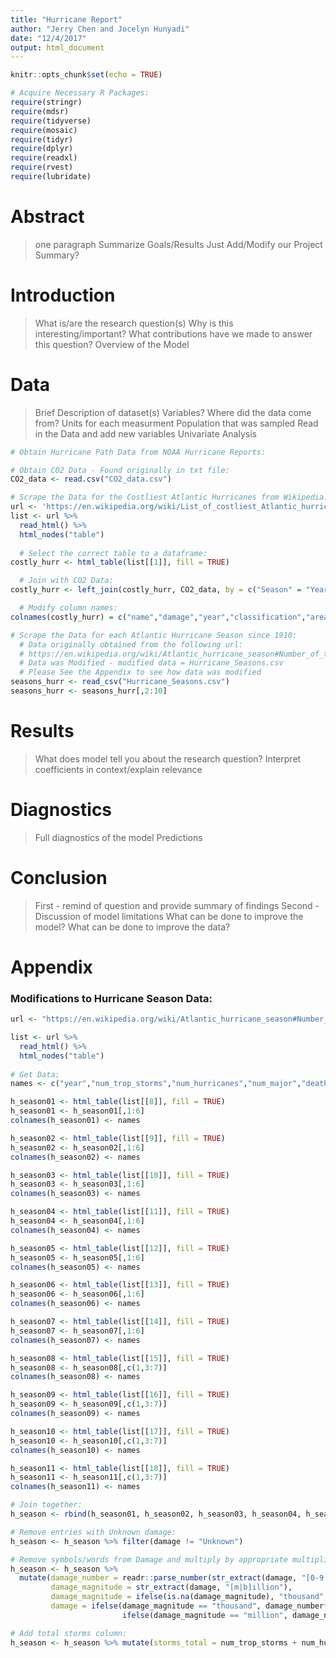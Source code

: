 ```yaml
---
title: "Hurricane Report"
author: "Jerry Chen and Jocelyn Hunyadi"
date: "12/4/2017"
output: html_document
---
```


```r
knitr::opts_chunk$set(echo = TRUE)
```

```r
# Acquire Necessary R Packages:
require(stringr)
require(mdsr)
require(tidyverse)
require(mosaic)
require(tidyr)
require(dplyr)
require(readxl)
require(rvest)
require(lubridate)

```

# Abstract

> one paragraph
> Summarize Goals/Results
> Just Add/Modify our Project Summary?

# Introduction

> What is/are the research question(s)
> Why is this interesting/important?
> What contributions have we made to answer this question?
  > Overview of the Model

# Data

> Brief Description of dataset(s)
  > Variables?
  > Where did the data come from?
  > Units for each measurment
  > Population that was sampled
> Read in the Data and add new variables
> Univariate Analysis

```r
# Obtain Hurricane Path Data from NOAA Hurricane Reports:

```

```r
# Obtain CO2 Data - Found originally in txt file:
CO2_data <- read.csv("CO2_data.csv")
```

```r
# Scrape the Data for the Costliest Atlantic Hurricanes from Wikipedia:
url <- 'https://en.wikipedia.org/wiki/List_of_costliest_Atlantic_hurricanes'
list <- url %>%
  read_html() %>%
  html_nodes("table")
  
  # Select the correct table to a dataframe:
costly_hurr <- html_table(list[[1]], fill = TRUE)

  # Join with CO2 Data:
costly_hurr <- left_join(costly_hurr, CO2_data, by = c("Season" = "Year"))

  # Modify column names:
colnames(costly_hurr) = c("name","damage","year","classification","area","reference","co2")

```

```r
# Scrape the Data for each Atlantic Hurricane Season since 1910:
  # Data originally obtained from the following url:
  # https://en.wikipedia.org/wiki/Atlantic_hurricane_season#Number_of_tropical_storms_and_hurricanes_per_season
  # Data was Modified - modified data = Hurricane_Seasons.csv
  # Please See the Appendix to see how data was modified
seasons_hurr <- read_csv("Hurricane_Seasons.csv")
seasons_hurr <- seasons_hurr[,2:10]

```


# Results

> What does model tell you about the research question?
> Interpret coefficients in context/explain relevance

# Diagnostics

> Full diagnostics of the model
> Predictions

# Conclusion

> First - remind of question and provide summary of findings
> Second - Discussion of model limitations
  > What can be done to improve the model?
  > What can be done to improve the data?

# Appendix

### Modifications to Hurricane Season Data:
```r
url <- "https://en.wikipedia.org/wiki/Atlantic_hurricane_season#Number_of_tropical_storms_and_hurricanes_per_season"

list <- url %>%
  read_html() %>%
  html_nodes("table")
  
# Get Data:
names <- c("year","num_trop_storms","num_hurricanes","num_major","deaths","damage")

h_season01 <- html_table(list[[8]], fill = TRUE)
h_season01 <- h_season01[,1:6]
colnames(h_season01) <- names

h_season02 <- html_table(list[[9]], fill = TRUE)
h_season02 <- h_season02[,1:6]
colnames(h_season02) <- names

h_season03 <- html_table(list[[10]], fill = TRUE)
h_season03 <- h_season03[,1:6]
colnames(h_season03) <- names

h_season04 <- html_table(list[[11]], fill = TRUE)
h_season04 <- h_season04[,1:6]
colnames(h_season04) <- names

h_season05 <- html_table(list[[12]], fill = TRUE)
h_season05 <- h_season05[,1:6]
colnames(h_season05) <- names

h_season06 <- html_table(list[[13]], fill = TRUE)
h_season06 <- h_season06[,1:6]
colnames(h_season06) <- names

h_season07 <- html_table(list[[14]], fill = TRUE)
h_season07 <- h_season07[,1:6]
colnames(h_season07) <- names

h_season08 <- html_table(list[[15]], fill = TRUE)
h_season08 <- h_season08[,c(1,3:7)]
colnames(h_season08) <- names

h_season09 <- html_table(list[[16]], fill = TRUE)
h_season09 <- h_season09[,c(1,3:7)]
colnames(h_season09) <- names

h_season10 <- html_table(list[[17]], fill = TRUE)
h_season10 <- h_season10[,c(1,3:7)]
colnames(h_season10) <- names

h_season11 <- html_table(list[[18]], fill = TRUE)
h_season11 <- h_season11[,c(1,3:7)]
colnames(h_season11) <- names

# Join together:
h_season <- rbind(h_season01, h_season02, h_season03, h_season04, h_season05, h_season06, h_season07, h_season08, h_season09, h_season10, h_season11)

# Remove entries with Unknown damage:
h_season <- h_season %>% filter(damage != "Unknown")

# Remove symbols/words from Damage and multiply by appropriate multiplier column:
h_season <- h_season %>%
  mutate(damage_number = readr::parse_number(str_extract(damage, "[0-9|\\.]+")),
         damage_magnitude = str_extract(damage, "[m|b]illion"),
         damage_magnitude = ifelse(is.na(damage_magnitude), "thousand", damage_magnitude),
         damage = ifelse(damage_magnitude == "thousand", damage_number*1000, 
                         ifelse(damage_magnitude == "million", damage_number*1000000, damage_number*1000000000)))

# Add total storms column:
h_season <- h_season %>% mutate(storms_total = num_trop_storms + num_hurricanes)
```


